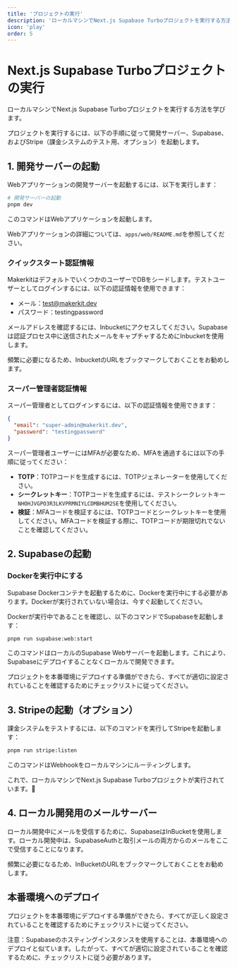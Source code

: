 ```yaml
---
title: 'プロジェクトの実行'
description: 'ローカルマシンでNext.js Supabase Turboプロジェクトを実行する方法'
icon: 'play'
order: 5
---
```


# Next.js Supabase Turboプロジェクトの実行

ローカルマシンでNext.js Supabase Turboプロジェクトを実行する方法を学びます。

プロジェクトを実行するには、以下の手順に従って開発サーバー、Supabase、およびStripe（課金システムのテスト用、オプション）を起動します。

## 1. 開発サーバーの起動

Webアプリケーションの開発サーバーを起動するには、以下を実行します：

```bash
# 開発サーバーの起動
pnpm dev
```

このコマンドはWebアプリケーションを起動します。

Webアプリケーションの詳細については、`apps/web/README.md`を参照してください。

### クイックスタート認証情報

MakerkitはデフォルトでいくつかのユーザーでDBをシードします。テストユーザーとしてログインするには、以下の認証情報を使用できます：

- メール：test@makerkit.dev
- パスワード：testingpassword

メールアドレスを確認するには、Inbucketにアクセスしてください。Supabaseは認証プロセス中に送信されたメールをキャプチャするためにInbucketを使用します。

頻繁に必要になるため、InbucketのURLをブックマークしておくことをお勧めします。

### スーパー管理者認証情報

スーパー管理者としてログインするには、以下の認証情報を使用できます：

```json
{
  "email": "super-admin@makerkit.dev",
  "password": "testingpassword"
}
```

スーパー管理者ユーザーにはMFAが必要なため、MFAを通過するには以下の手順に従ってください：

- **TOTP**：TOTPコードを生成するには、TOTPジェネレーターを使用してください。
- **シークレットキー**：TOTPコードを生成するには、テストシークレットキー`NHOHJVGPO3R3LKVPRMNIYLCDMBHUM2SE`を使用してください。
- **検証**：MFAコードを検証するには、TOTPコードとシークレットキーを使用してください。MFAコードを検証する際に、TOTPコードが期限切れでないことを確認してください。

## 2. Supabaseの起動

### Dockerを実行中にする

Supabase Dockerコンテナを起動するために、Dockerを実行中にする必要があります。Dockerが実行されていない場合は、今すぐ起動してください。

Dockerが実行中であることを確認し、以下のコマンドでSupabaseを起動します：

```bash
pnpm run supabase:web:start
```

このコマンドはローカルのSupabase Webサーバーを起動します。これにより、Supabaseにデプロイすることなくローカルで開発できます。

プロジェクトを本番環境にデプロイする準備ができたら、すべてが適切に設定されていることを確認するためにチェックリストに従ってください。

## 3. Stripeの起動（オプション）

課金システムをテストするには、以下のコマンドを実行してStripeを起動します：

```bash
pnpm run stripe:listen
```

このコマンドはWebhookをローカルマシンにルーティングします。

これで、ローカルマシンでNext.js Supabase Turboプロジェクトが実行されています。🚀

## 4. ローカル開発用のメールサーバー

ローカル開発中にメールを受信するために、SupabaseはInBucketを使用します。ローカル開発中は、SupabaseAuthと取引メールの両方からのメールをここで受信することになります。

頻繁に必要になるため、InBucketのURLをブックマークしておくことをお勧めします。

## 本番環境へのデプロイ

プロジェクトを本番環境にデプロイする準備ができたら、すべてが正しく設定されていることを確認するためにチェックリストに従ってください。

注意：Supabaseのホスティングインスタンスを使用することは、本番環境へのデプロイと似ています。したがって、すべてが適切に設定されていることを確認するために、チェックリストに従う必要があります。
